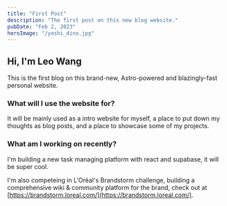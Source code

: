 ```yaml
---
title: "First Post"
description: "The first post on this new blog website."
pubDate: "Feb 2, 2023"
heroImage: "/yoshi_dino.jpg"
---
```


## Hi, I'm Leo Wang

This is the first blog on this brand-new, Astro-powered and blazingly-fast personal website.

### What will I use the website for?

It will be mainly used as a intro website for myself, a place to put down my thoughts as blog posts, and a place to showcase some of my projects.

### What am I working on recently?

I'm building a new task managing platform with react and supabase, it will be super cool.

I'm also competeing in L'Oréal's Brandstorm challenge, building a comprehensive wiki & community platform for the brand, check out at [https://brandstorm.loreal.com/](https://brandstorm.loreal.com/).
